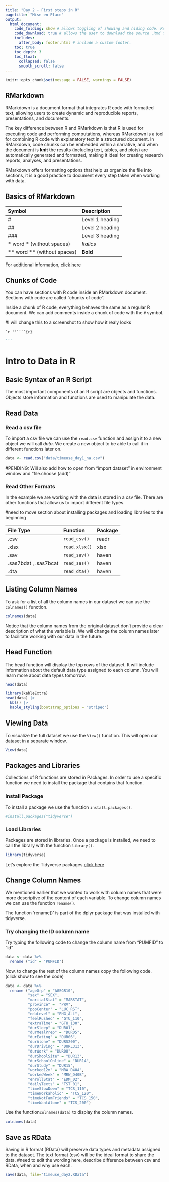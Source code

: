 ```yaml
---
title: "Day 2 - First steps in R"
pagetitle: "Mise en Place"
output:
  html_document:
    code_folding: show # allows toggling of showing and hiding code. Remove if not using code.
    code_download: true # allows the user to download the source .Rmd file. Remove if not using code.
    includes:
      after_body: footer.html # include a custom footer.
    toc: true
    toc_depth: 3
    toc_float:
      collapsed: false
      smooth_scroll: false
---
```

```r
knitr::opts_chunk$set(message = FALSE, warnings = FALSE)
```

## RMarkdown

RMarkdown is a document format that integrates R code with formatted text, allowing users to create dynamic and reproducible reports, presentations, and documents. 

The key difference between R and RMarkdown is that R is used for executing code and performing computations, whereas RMarkdown is a tool for combining R code with explanatory text in a structured document. In RMarkdown, code chunks can be embedded within a narrative, and when the document is **knit** the results (including text, tables, and plots) are automatically generated and formatted, making it ideal for creating research reports, analyses, and presentations.

RMarkdown offers formatting options that help us organize the file into sections, it is a good practice to document every step taken when working with data. 


## Basics of RMarkdown

**Symbol** |**Description**
|:------|:------|
| #| Level 1 heading|
| ##| Level 2 heading|
| ###| Level 3 heading|
| * word * (without spaces)| *Italics*| 
| ** word ** (without spaces)| **Bold**|


For additional information, [click here](https://rmarkdown.rstudio.com/lesson-8.html)

## Chunks of Code
You can have sections with R code inside an RMarkdown document. Sections with code are called "chunks of code".

Inside a chunk of R code, everything behaves the same as a regular R document.
We can add comments inside a chunk of code with the `#` symbol.

#I will change this to a screenshot to show how it realy looks

````markdown
`r ''````{r}

```
````



# Intro to Data in R
## Basic Syntax of an R Script

The most important components of an R script are objects and functions.
Objects store information and functions are used to manipulate the data.

## Read Data

### Read a csv file
To import a csv file we can use the `read.csv` function and assign it to a new object we will call *data*. We create a new object to be able to call it in different functions later on.
```r
data <- read.csv("data/timeuse_day1_na.csv")
```
#PENDING: Will also add how to open from "import dataset" in environment window and "file.choose (add)"

### Read Other Formats
In the example we are working with the data is stored in a csv file. There are other functions that allow us to import different file types. 

#need to move section about installing packages and loading libraries to the beginning

**File Type** |**Function** | **Package**
|:------|:------|:-------|
|.csv | `read_csv()`| readr |
| .xlsx | `read.xlsx()`| xlsx |
| .sav | `read_sav()`| haven |
| .sas7bdat , .sas7bcat | `read_sas()`| haven |
| .dta | `read_dta()`| haven |

## Listing Column Names
To ask for a list of all the column names in our dataset we can use the `colnames()` function.
```r
colnames(data)
```

Notice that the column names from the original dataset don't provide a clear description of what the variable is. We will change the column names later to facilitate working with our data in the future.

## Head Function
The head function will display the top rows of the dataset. It will include information about the default data type assigned to each column. You will learn more about data types tomorrow.

```r
head(data)
```

```r
library(kableExtra)
head(data) |>
  kbl() |>
  kable_styling(bootstrap_options = "striped")
```


## Viewing Data
To visualize the full dataset we use the `View()` function. This will open our dataset in a separate window.
```r
View(data)
```


## Packages and Libraries

Collections of R functions are stored in Packages. In order to use a specific function we need to install the package that contains that function.

### Install Package
To install a package we use the function `install.packages()`.

```r
#install.packages("tidyverse")
```
### Load Libraries
Packages are stored in libraries. Once a package is installed, we need to call the library with the function `library()`.

```r
library(tidyverse)
```
Let's explore the Tidyverse packages [click here](https://www.tidyverse.org/)

## Change Column Names
We mentioned earlier that we wanted to work with column names that were more descriptive of the content of each variable. To change column names we can use the function `rename()`.

The function 'rename()' is part of the dplyr package that was installed with tidyverse.

### Try changing the ID column name
Try typing the following code to change the column name from "PUMFID" to "id"

```r
data <- data %>%
  rename ("id" = "PUMFID")
```

Now, to change the rest of the column names copy the following code. (click show to see the code)

```r
data <- data %>%
  rename ("ageGrp" = "AGEGR10",
          "sex" = "SEX",
          "maritalStat" = "MARSTAT",
          "province" =  "PRV",
          "popCenter" = "LUC_RST",
          "eduLevel" = "EHG_ALL",
          "feelRushed" = "GTU_110",
          "extraTime" = "GTU_130",
          "durSleep" = "DUR01",
          "durMealPrep" = "DUR05",
          "durEating" = "DUR06",
          "durAlone" = "DURS200",
          "durDriving" = "DURL313",
          "durWork" = "DUR08",
          "durShoolSite" = "DUR13",
          "durSchoolOnline" = "DUR14",
          "durStudy" = "DUR15",
          "worked12m" = "MRW_D40A",
          "workedWeek" = "MRW_D40B",
          "enrollStat" = "EDM_02",
          "dailyTexts" = "TST_01",
          "timeSlowDown" = "TCS_110",
          "timeWorkaholic" = "TCS_120",
          "timeNotFamFriends" = "TCS_150",
          "timeWantAlone" = "TCS_200")
```


Use the function`colnames(data)` to display the column names.
```r
colnames(data)
```


## Save as RData
Saving in R format (RData) will preserve data types and metadata assigned to the dataset. 
The text format (csv) will be the ideal format to share the data.
#need to edit the wording here, describe difference between csv and RData, when and why use each.

```r
save(data, file="timeuse_day2.RData")
```

